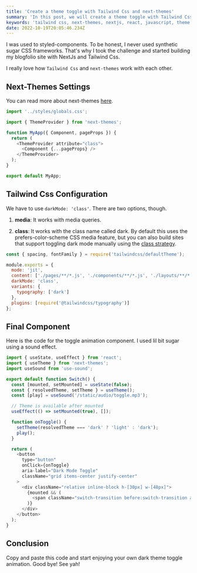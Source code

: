 ```yaml
---
title: 'Create a theme toggle with Tailwind Css and next-themes'
summary: 'In this post, we will create a theme toggle with Tailwind Css and next-themes.'
keywords: 'tailwind css, next-themes, nextjs, react, javascript, theme toggle'
date: 2022-10-19T20:05:46.234Z
---
```


I was used to styled-components. To be honest, I never used synthetic sugar CSS frameworks. That's why I took the challenge and started building my blogfolio site with NextJs and Tailwind Css.

I really love how `Tailwind Css` and `next-themes` work with each other.

## Next-Themes Settings

You can read more about next-themes [here](https://github.com/pacocoursey/next-themes#next-themes--).

```js:pages/_app.js
import '../styles/globals.css';

import { ThemeProvider } from 'next-themes';

function MyApp({ Component, pageProps }) {
  return (
    <ThemeProvider attribute="class">
      <Component {...pageProps} />
    </ThemeProvider>
  );
}

export default MyApp;
```

## Tailwind Css Configuration

We have to use `darkMode: 'class'`. There are two options, though.

1. **media**: It works with media queries.

2. **class**: It works with the class name called dark. By default this uses the prefers-color-scheme CSS media feature, but you can also build sites that support toggling dark mode manually using the [class strategy](https://tailwindcss.com/docs/dark-mode#toggling-dark-mode-manually).

```js:tailwind.config.js
const { spacing, fontFamily } = require('tailwindcss/defaultTheme');

module.exports = {
  mode: 'jit',
  content: ['./pages/**/*.js', './components/**/*.js', './layouts/**/*.js'],
  darkMode: 'class',
  variants: {
    typography: ['dark']
  },
  plugins: [require('@tailwindcss/typography')]
};
```

## Final Component

Here is the code for the toggle animation component. I used lil bit sugar using a sound effect.

```js:components/Switch.js
import { useState, useEffect } from 'react';
import { useTheme } from 'next-themes';
import useSound from 'use-sound';

export default function Switch() {
  const [mounted, setMounted] = useState(false);
  const { resolvedTheme, setTheme } = useTheme();
  const [play] = useSound('/static/audio/toggle.mp3');

  // Theme is available after mounted
  useEffect(() => setMounted(true), []);

  function onToggle() {
    setTheme(resolvedTheme === 'dark' ? 'light' : 'dark');
    play();
  }

  return (
    <button
      type="button"
      onClick={onToggle}
      aria-label="Dark Mode Toggle"
      className="grid items-center justify-center"
    >
      <div className="relative inline-block h-[30px] w-[48px]">
        {mounted && (
          <span className="switch-transition before:switch-transition absolute top-0 left-0 bottom-0 right-0 cursor-pointer rounded-[30px] bg-bgDark before:absolute before:left-[2px] before:bottom-[2px] before:h-[26px] before:w-[26px] before:rounded-full before:bg-white before:content-[''] dark:bg-gray-400 dark:before:translate-x-[18px] dark:before:bg-gray-200" />
        )}
      </div>
    </button>
  );
}
```

## Conclusion

Copy and paste this code and start enjoying your own dark theme toggle animation. Good bye! See yah!
